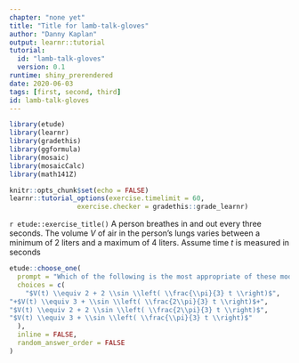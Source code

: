```yaml
---
chapter: "none yet"
title: "Title for lamb-talk-gloves"
author: "Danny Kaplan"
output: learnr::tutorial
tutorial:
  id: "lamb-talk-gloves"
  version: 0.1
runtime: shiny_prerendered
date: 2020-06-03 
tags: [first, second, third]
id: lamb-talk-gloves
---
```


```r
library(etude)
library(learnr)
library(gradethis)
library(ggformula)
library(mosaic)
library(mosaicCalc)
library(math141Z)

knitr::opts_chunk$set(echo = FALSE)
learnr::tutorial_options(exercise.timelimit = 60, 
                 exercise.checker = gradethis::grade_learnr)
```

`r etude::exercise_title()` A person breathes in and out every three seconds. The volume $V$ of air in the person's lungs varies between a minimum of $2$ liters and a maximum of $4$ liters. Assume time $t$ is measured in seconds 

```r
etude::choose_one(
  prompt = "Which of the following is the most appropriate of these models for $V(t)$?",
  choices = c(
    "$V(t) \\equiv 2 + 2 \\sin \\left( \\frac{\\pi}{3} t \\right)$",
"+$V(t) \\equiv 3 + \\sin \\left( \\frac{2\\pi}{3} t \\right)$+",
"$V(t) \\equiv 2 + 2 \\sin \\left( \\frac{2\\pi}{3} t \\right)$",
"$V(t) \\equiv 3 + \\sin \\left( \\frac{\\pi}{3} t \\right)$"
  ),
  inline = FALSE,
  random_answer_order = FALSE
)
```
